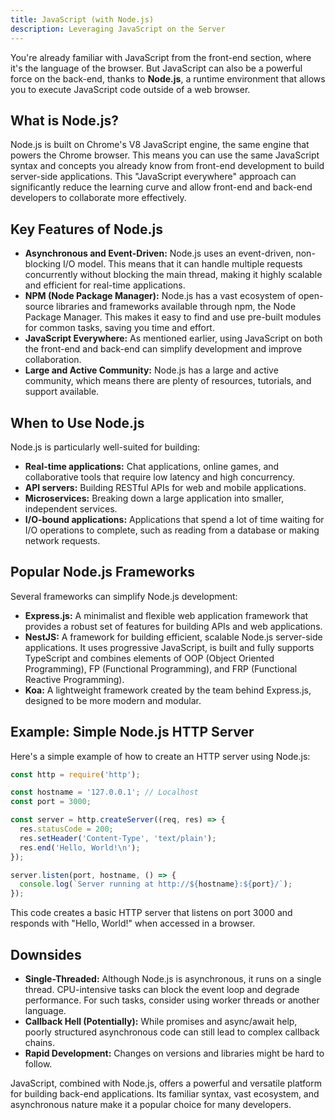 ```yaml
---
title: JavaScript (with Node.js)
description: Leveraging JavaScript on the Server
---
```


You're already familiar with JavaScript from the front-end section, where it's the language of the browser.
But JavaScript can also be a powerful force on the back-end, thanks to **Node.js**, a runtime environment that allows you to execute JavaScript code outside of a web browser.

## What is Node.js?

Node.js is built on Chrome's V8 JavaScript engine, the same engine that powers the Chrome browser.
This means you can use the same JavaScript syntax and concepts you already know from front-end development to build server-side applications.
This "JavaScript everywhere" approach can significantly reduce the learning curve and allow front-end and back-end developers to collaborate more effectively.

## Key Features of Node.js

- **Asynchronous and Event-Driven:** Node.js uses an event-driven, non-blocking I/O model.
  This means that it can handle multiple requests concurrently without blocking the main thread, making it highly scalable and efficient for real-time applications.
- **NPM (Node Package Manager):** Node.js has a vast ecosystem of open-source libraries and frameworks available through npm, the Node Package Manager.
  This makes it easy to find and use pre-built modules for common tasks, saving you time and effort.
- **JavaScript Everywhere:** As mentioned earlier, using JavaScript on both the front-end and back-end can simplify development and improve collaboration.
- **Large and Active Community:** Node.js has a large and active community, which means there are plenty of resources, tutorials, and support available.

## When to Use Node.js

Node.js is particularly well-suited for building:

- **Real-time applications:** Chat applications, online games, and collaborative tools that require low latency and high concurrency.
- **API servers:** Building RESTful APIs for web and mobile applications.
- **Microservices:** Breaking down a large application into smaller, independent services.
- **I/O-bound applications:** Applications that spend a lot of time waiting for I/O operations to complete, such as reading from a database or making network requests.

## Popular Node.js Frameworks

Several frameworks can simplify Node.js development:

- **Express.js:** A minimalist and flexible web application framework that provides a robust set of features for building APIs and web applications.
- **NestJS:** A framework for building efficient, scalable Node.js server-side applications.
  It uses progressive JavaScript, is built and fully supports TypeScript and combines elements of OOP (Object Oriented Programming), FP (Functional Programming), and FRP (Functional Reactive Programming).
- **Koa:** A lightweight framework created by the team behind Express.js, designed to be more modern and modular.

## Example: Simple Node.js HTTP Server

Here's a simple example of how to create an HTTP server using Node.js:

```javascript
const http = require('http');

const hostname = '127.0.0.1'; // Localhost
const port = 3000;

const server = http.createServer((req, res) => {
  res.statusCode = 200;
  res.setHeader('Content-Type', 'text/plain');
  res.end('Hello, World!\n');
});

server.listen(port, hostname, () => {
  console.log(`Server running at http://${hostname}:${port}/`);
});
```

This code creates a basic HTTP server that listens on port 3000 and responds with "Hello, World!" when accessed in a browser.

## Downsides

- **Single-Threaded:** Although Node.js is asynchronous, it runs on a single thread.
  CPU-intensive tasks can block the event loop and degrade performance.
  For such tasks, consider using worker threads or another language.
- **Callback Hell (Potentially):** While promises and async/await help, poorly structured asynchronous code can still lead to complex callback chains.
- **Rapid Development:** Changes on versions and libraries might be hard to follow.

JavaScript, combined with Node.js, offers a powerful and versatile platform for building back-end applications.
Its familiar syntax, vast ecosystem, and asynchronous nature make it a popular choice for many developers.
